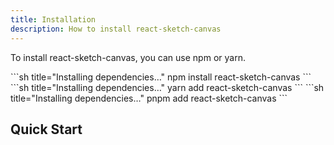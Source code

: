 ```yaml
---
title: Installation
description: How to install react-sketch-canvas
---
```


To install react-sketch-canvas, you can use npm or yarn.


<Tabs>
  <TabItem label="npm">
    ```sh title="Installing dependencies…"
    npm install react-sketch-canvas
    ```
  </TabItem>
  <TabItem label="yarn">
    ```sh title="Installing dependencies…"
    yarn add react-sketch-canvas
    ```
  </TabItem>
  <TabItem label="pnpm">
    ```sh title="Installing dependencies…"
    pnpm add react-sketch-canvas
    ```
  </TabItem>
</Tabs>


## Quick Start
<br />


<QuickStart client:load />
